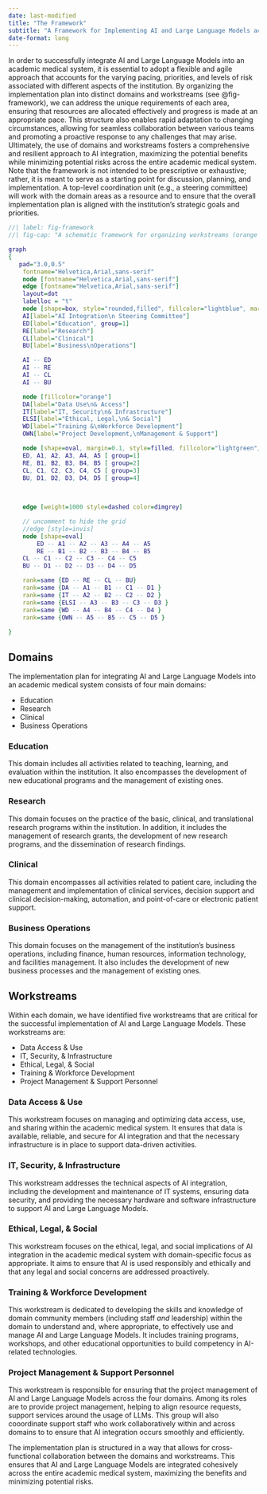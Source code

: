 ```yaml
---
date: last-modified
title: "The Framework"
subtitle: "A Framework for Implementing AI and Large Language Models across an Academic Medical System"
date-format: long
---
```


In order to successfully integrate AI and Large Language Models into an
academic medical system, it is essential to adopt a flexible and agile approach
that accounts for the varying pacing, priorities, and levels of risk associated
with different aspects of the institution. By organizing the implementation
plan into distinct domains and workstreams (see @fig-framework), we can address the unique
requirements of each area, ensuring that resources are allocated effectively
and progress is made at an appropriate pace. This structure also enables rapid
adaptation to changing circumstances, allowing for seamless collaboration
between various teams and promoting a proactive response to any challenges that
may arise. Ultimately, the use of domains and workstreams fosters a
comprehensive and resilient approach to AI integration, maximizing the
potential benefits while minimizing potential risks across the entire academic
medical system. Note that the framework is not intended to be prescriptive or
exhaustive; rather, it is meant to serve as a starting point for discussion, planning,
and implementation. A top-level coordination unit (e.g., a steering committee) will
work with the domain areas as a resource and to ensure that the overall
implementation plan is aligned with the institution's strategic goals and
priorities.

```dot
//| label: fig-framework
//| fig-cap: "A schematic framework for organizing workstreams (orange boxes), domains (blue boxes), and work products and tasks (green ovals). Domains (vertical dimension) capture semi-independent organizations, each with largely independent use cases, budgets and business plans, priorities, and leadership. The workstreams (horizontal dimension) will often require similar or overlapping expertise, and can serve as knowledge resources to provide synergy and uniformity in implementation across domains."

graph
{
   pad="3.0,0.5"
	fontname="Helvetica,Arial,sans-serif"
	node [fontname="Helvetica,Arial,sans-serif"]
	edge [fontname="Helvetica,Arial,sans-serif"]
	layout=dot
	labelloc = "t"
    node [shape=box, style="rounded,filled", fillcolor="lightblue", margin=0.2, fontsize=18]
    AI[label="AI Integration\n Steering Committee"]
    ED[label="Education", group=1]
    RE[label="Research"]
    CL[label="Clinical"]
    BU[label="Business\nOperations"]

    AI -- ED
    AI -- RE
    AI -- CL
    AI -- BU

    node [fillcolor="orange"]
    DA[label="Data Use\n& Access"]
    IT[label="IT, Security\n& Infrastructure"]
    ELSI[label="Ethical, Legal,\n& Social"]
    WD[label="Training &\nWorkforce Development"]
    OWN[label="Project Development,\nManagement & Support"]

    node [shape=oval, margin=0.1, style=filled, fillcolor="lightgreen", fontsize=12]
    ED, A1, A2, A3, A4, A5 [ group=1]
    RE, B1, B2, B3, B4, B5 [ group=2]
    CL, C1, C2, C3, C4, C5 [ group=3]
    BU, D1, D2, D3, D4, D5 [ group=4]
    
    

	edge [weight=1000 style=dashed color=dimgrey]

	// uncomment to hide the grid
	//edge [style=invis]
    node [shape=oval]
        ED -- A1 -- A2 -- A3 -- A4 -- A5
	    RE -- B1 -- B2 -- B3 -- B4 -- B5
	CL -- C1 -- C2 -- C3 -- C4 -- C5
	BU -- D1 -- D2 -- D3 -- D4 -- D5

	rank=same {ED -- RE -- CL -- BU}
	rank=same {DA -- A1 -- B1 -- C1 -- D1 }
	rank=same {IT -- A2 -- B2 -- C2 -- D2 }
	rank=same {ELSI -- A3 -- B3 -- C3 -- D3 }
	rank=same {WD -- A4 -- B4 -- C4 -- D4 }
	rank=same {OWN -- A5 -- B5 -- C5 -- D5 }
	
}
```


## Domains
The implementation plan for integrating AI and Large Language Models into an
academic medical system consists of four main domains: 

* Education
* Research
* Clinical
* Business Operations

### Education 
This domain includes all activities related to teaching,
  learning, and evaluation within the institution. It also encompasses the
  development of new educational programs and the management of existing ones.

### Research
This domain focuses on the practice of the basic, clinical, and
  translational research programs within the institution. In addition, it
  includes the management of research grants, the development of new research
  programs, and the dissemination of research findings.

### Clinical
This domain encompasses all activities related to patient care, including
  the management and implementation of clinical services, decision support and
  clinical decision-making, automation, and point-of-care or electronic patient
  support. 

### Business Operations
This domain focuses on the management of the institution's business
  operations, including finance, human resources, information technology, and
  facilities management. It also includes the development of new business
  processes and the management of existing ones.


## Workstreams

Within each domain, we have identified five workstreams that are critical for
the successful implementation of AI and Large Language Models. These
workstreams are:

* Data Access & Use
* IT, Security, & Infrastructure
* Ethical, Legal, & Social
* Training & Workforce Development
* Project Management & Support Personnel

### Data Access & Use 
This workstream focuses on managing and optimizing data access, use, and
sharing within the academic medical system. It ensures that data is available,
reliable, and secure for AI integration and that the necessary infrastructure
is in place to support data-driven activities.

### IT, Security, & Infrastructure
This workstream addresses the technical aspects of AI integration, including
the development and maintenance of IT systems, ensuring data security, and
providing the necessary hardware and software infrastructure to support AI and
Large Language Models.

### Ethical, Legal, & Social
This workstream focuses on the ethical, legal, and social implications of AI
integration in the academic medical system with domain-specific focus as
appropriate. It aims to ensure that AI is used responsibly and ethically and
that any legal and social concerns are addressed proactively.

### Training & Workforce Development
This workstream is dedicated to developing the skills and knowledge of domain
community members (including staff _and_ leadership) within the domain to
understand and, where appropriate, to effectively use and manage AI and Large
Language Models. It includes training programs, workshops, and other
educational opportunities to build competency in AI-related technologies. 

### Project Management & Support Personnel
This workstream is responsible for ensuring that the project management of AI
and Large Language Models across the four domains. Among its roles are to
provide project management, helping to align resource requests, support
services around the usage of LLMs. This group will also cooordinate support
staff who work collaboratively within and across domains to  to ensure that AI
integration occurs smoothly and efficiently.

The implementation plan is structured in a way that allows for cross-functional
collaboration between the domains and workstreams. This ensures that AI and
Large Language Models are integrated cohesively across the entire academic
medical system, maximizing the benefits and minimizing potential risks.


